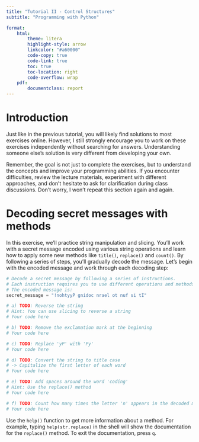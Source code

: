 ```yaml
---
title: "Tutorial II - Control Structures"
subtitle: "Programming with Python"

format:
    html:
        theme: litera
        highlight-style: arrow
        linkcolor: "#a60000"
        code-copy: true
        code-link: true
        toc: true
        toc-location: right
        code-overflow: wrap
    pdf:
        documentclass: report
---
```


# Introduction
Just like in the previous tutorial, you will likely find solutions to most exercises online. However, I still strongly encourage you to work on these exercises independently without searching for answers. Understanding someone else's solution is very different from developing your own.

Remember, the goal is not just to complete the exercises, but to understand the concepts and improve your programming abilities. If you encounter difficulties, review the lecture materials, experiment with different approaches, and don't hesitate to ask for clarification during class discussions. Don't worry, I won't repeat this section again and again.

# Decoding secret messages with methods
In this exercise, we'll practice string manipulation and slicing. You'll work with a secret message encoded using various string operations and learn how to apply some new methods like `title()`, `replace()` and `count()`. By following a series of steps, you'll gradually decode the message. Let's begin with the encoded message and work through each decoding step:

```python
# Decode a secret message by following a series of instructions.
# Each instruction requires you to use different operations and methods.
# The encoded message is:
secret_message = "!nohtyyP gnidoc nrael ot nuf si tI"

# a) TODO: Reverse the string
# Hint: You can use slicing to reverse a string
# Your code here

# b) TODO: Remove the exclamation mark at the beginning
# Your code here

# c) TODO: Replace 'yP' with 'Py'
# Your code here

# d) TODO: Convert the string to title case
# -> Capitalize the first letter of each word
# Your code here

# e) TODO: Add spaces around the word 'coding' 
# Hint: Use the replace() method
# Your code here

# f) TODO: Count how many times the letter 'n' appears in the decoded message
# Your code here

```

:::{.callout-tip}
Use the `help()` function to get more information about a method. For example, typing `help(str.replace)` in the shell will show the documentation for the `replace()` method. To exit the documentation, press `q`.
:::

